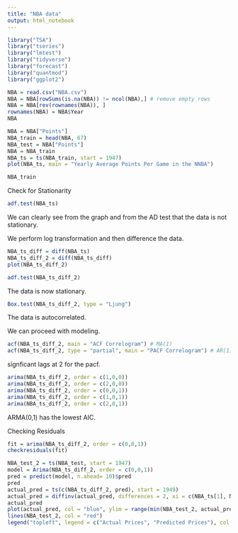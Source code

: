 ```yaml
---
title: "NBA data"
output: html_notebook
---
```


```r
library("TSA")
library("tseries")
library("lmtest")
library("tidyverse")
library("forecast")
library("quantmod")
library("ggplot2")
```

```r
NBA = read.csv("NBA.csv")
NBA = NBA[rowSums(is.na(NBA)) != ncol(NBA),] # remove empty rows
NBA = NBA[rev(rownames(NBA)), ]
rownames(NBA) = NBA$Year
NBA
```

```r
NBA = NBA["Points"]
NBA_train = head(NBA, 67)
NBA_test = NBA["Points"]
NBA = NBA_train
NBA_ts = ts(NBA_train, start = 1947)
plot(NBA_ts, main = "Yearly Average Points Per Game in the NNBA")
```

```r
NBA_train
```


Check for Stationarity
```r
adf.test(NBA_ts)
```
We can clearly see from the graph and from the AD test that the data is not stationary.

We perform log transformation and then difference the data.

```r
NBA_ts_diff = diff(NBA_ts)
NBA_ts_diff_2 = diff(NBA_ts_diff)
plot(NBA_ts_diff_2)
```

```r
adf.test(NBA_ts_diff_2)
```

The data is now stationary.

```r
Box.test(NBA_ts_diff_2, type = "Ljung")
```
The data is autocorrelated.

We can proceed with modeling.

```r
acf(NBA_ts_diff_2, main = "ACF Correlogram") # MA(1)
acf(NBA_ts_diff_2, type = "partial", main = "PACF Correlogram") # AR(1), AR(2)
```

signficant lags at 2 for the pacf.

```r
arima(NBA_ts_diff_2, order = c(1,0,0))
arima(NBA_ts_diff_2, order = c(2,0,0))
arima(NBA_ts_diff_2, order = c(0,0,1))
arima(NBA_ts_diff_2, order = c(1,0,1))
arima(NBA_ts_diff_2, order = c(2,0,1))
```
ARMA(0,1) has the lowest AIC.

Checking Residuals

```r
fit = arima(NBA_ts_diff_2, order = c(0,0,1))
checkresiduals(fit)
```


```r
NBA_test_2 = ts(NBA_test, start = 1947)
model = Arima(NBA_ts_diff_2, order = c(0,0,1))
pred = predict(model, n.ahead= 10)$pred
pred
actual_pred = ts(c(NBA_ts_diff_2, pred), start = 1949)
actual_pred = diffinv(actual_pred, differences = 2, xi = c(NBA_ts[1], NBA_ts[2]))
actual_pred
plot(actual_pred, col = "blue", ylim = range(min(NBA_test_2, actual_pred), max(NBA_test_2, actual_pred)))
lines(NBA_test_2, col = "red")
legend("topleft", legend = c("Actual Prices", "Predicted Prices"), col = c("red", "blue"), lty = 1)

```